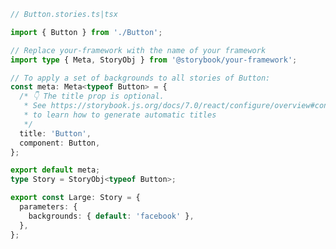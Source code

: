 ```ts
// Button.stories.ts|tsx

import { Button } from './Button';

// Replace your-framework with the name of your framework
import type { Meta, StoryObj } from '@storybook/your-framework';

// To apply a set of backgrounds to all stories of Button:
const meta: Meta<typeof Button> = {
  /* 👇 The title prop is optional.
   * See https://storybook.js.org/docs/7.0/react/configure/overview#configure-story-loading
   * to learn how to generate automatic titles
   */
  title: 'Button',
  component: Button,
};

export default meta;
type Story = StoryObj<typeof Button>;

export const Large: Story = {
  parameters: {
    backgrounds: { default: 'facebook' },
  },
};
```
